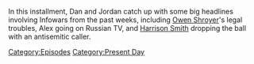 {{DEFAULTSORT:
    #_EPISODE_0848:The News Blitz
}}{{Episode
    | title           = The News Blitz
    | caption         = Listen to this episode on [https://knowledgefight.libsyn.com/848-the-news-blitz Libsyn] [https://open.spotify.com/episode/3zU2iYMZmA6wquK1raeCSX Spotify], Read the [[Transcript/848: The News Blitz|Unofficial Transcript]]
    | episodeNumber   = 848
    | length          = 02:02:37
    | airDate         = September 11, 2023
    | episodeType     = [[:Category:Present Day|Present Day]]
    | appearance      = [[Owen Shroyer]], [[Harrison Smith]], [[Vladimir Putin]], [[Yevgeny Prigozhin]], [[Vladimir Solovyov]], [[Rush Limbaugh]], [[Donald Trump]]
    | previousEpisode = [[847: Chatting with Sophie From Mars]]
}}

{{Stub}}

In this installment, Dan and Jordan catch up with some big headlines involving Infowars from the past weeks, including [[Owen Shroyer]]'s legal troubles, Alex going on Russian TV, and [[Harrison Smith]] dropping the ball with an antisemitic caller.

[[Category:Episodes]]
[[Category:Present Day]]

